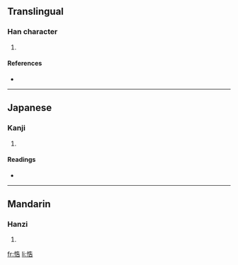 ==Translingual==

===Han character===
{{Han char|rn=61|rad=心|as=07|sn=10|four=9406<sub>1</sub>|canj=心竹土口 (PHGR)}}

# {{defn|Han|sort=心07}}

====References====
* {{Han ref|kx=0387.050|dkj=10647|dj=0719.170|hdz=42305.120|uh=608E|ud=24718|bh=D1AE|bd=53678}}

----

==Japanese==

===Kanji===
{{ja-kanji|grade=|rs=心07}}

# {{defn|Japanese|sort=心07}}

====Readings====
* {{ja-readings|on=[[こう]] (kō), [[ごう]] (gō), [[こく]] (koku), [[かく]] (kaku), [[きょう]] (kyō)|kun=[[おそれる]] (osoreru)}}

----

==Mandarin==

===Hanzi===
{{cmn-hanzi|pin=[[hào]] ([[hao4]])|wg=hao<sup>4</sup>}}

# {{defn|Mandarin|sort=心07}}

[[fr:悎]]
[[li:悎]]
